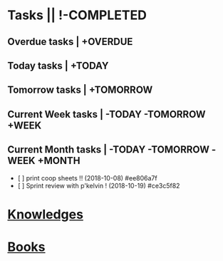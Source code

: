 = Tasks || !-COMPLETED=

== Overdue tasks | +OVERDUE ==

== Today tasks | +TODAY ==

== Tomorrow tasks | +TOMORROW ==

== Current Week tasks | -TODAY -TOMORROW +WEEK ==

== Current Month tasks | -TODAY -TOMORROW -WEEK +MONTH ==
* [ ] print coop sheets !! (2018-10-08)  #ee806a7f
* [ ] Sprint review with p'kelvin ! (2018-10-19)  #ce3c5f82

= [[Knowledges]] =

= [[Books]] =
